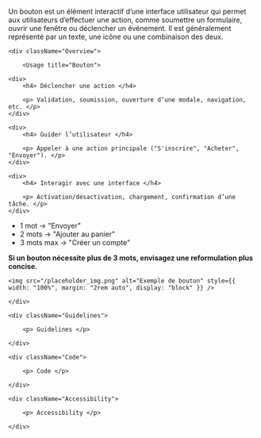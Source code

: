 

<Meta title="Components/Button" />

<HeaderComponent title="Button" linkFigma="https://www.figma.com/design/Wiy8uWsWjoagf95lOmPXNU/01.0-Design-System-RTE---WEB?node-id=1-150&p=f&m=dev" linkGithub="https://github.com/rte-france/design-system-rte/tree/main/packages/react/src/components/button">

<p>Un bouton est un élément interactif d’une interface utilisateur qui permet aux utilisateurs d’effectuer une action, comme soumettre un formulaire, ouvrir une fenêtre ou déclencher un événement. Il est généralement représenté par un texte, une icône ou une combinaison des deux.</p>

</HeaderComponent>

<StorybookTabs>

    <div className="Overview">

        <Usage title="Bouton">

    <div>
        <h4> Déclencher une action </h4>

        <p> Validation, soumission, ouverture d’une modale, navigation, etc. </p>
    </div>

    <div>
        <h4> Guider l’utilisateur </h4>

        <p> Appeler à une action principale ("S'inscrire", "Acheter", "Envoyer"). </p>
    </div>

    <div>
        <h4> Interagir avec une interface </h4>

        <p> Activation/désactivation, chargement, confirmation d’une tâche. </p>
    </div>

</Usage>

<IconTitle title="Exemples d'utilisation" icon="heart" />

- 1 mot → "Envoyer"
- 2 mots → "Ajouter au panier"
- 3 mots max → "Créer un compte"

**Si un bouton nécessite plus de 3 mots, envisagez une reformulation plus concise.**


<div style={{ display: "flex", flexDirection: "row", justifyContent: "space-between", alignItems: "center"}}>

<UtilisationExemple toDo={true} imgPath="/placeholder_img.png" />

<UtilisationExemple toDo={false} imgPath="/placeholder_img.png" />

</div>

    <img src="/placeholder_img.png" alt="Exemple de bouton" style={{ width: "100%", margin: "2rem auto", display: "block" }} />

    </div>

    <div className="Guidelines">

        <p> Guidelines </p>

    </div>

    <div className="Code">

        <p> Code </p>

    </div>

    <div className="Accessibility">

        <p> Accessibility </p>

    </div>

</StorybookTabs>

